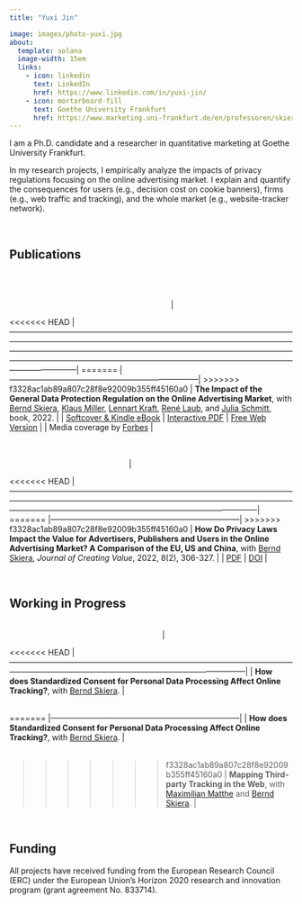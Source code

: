 ```yaml
---
title: "Yuxi Jin"

image: images/photo-yuxi.jpg
about:
  template: solana
  image-width: 15em
  links:
    - icon: linkedin
      text: LinkedIn
      href: https://www.linkedin.com/in/yuxi-jin/
    - icon: mortarboard-fill
      text: Goethe University Frankfurt
      href: https://www.marketing.uni-frankfurt.de/en/professoren/skiera/team/doctoral-students/yuxi-jin.html
---
```


I am a Ph.D. candidate and a researcher in quantitative marketing at Goethe University Frankfurt.

In my research projects, I empirically analyze the impacts of privacy regulations focusing on the online advertising market. I explain and quantify the consequences for users (e.g., decision cost on cookie banners), firms (e.g., web traffic and tracking), and the whole market (e.g., website-tracker network).

<br/>

## **Publications**

|                                                                                                                                                                                                                                                                                                                                                                                                                                                                          |
<<<<<<< HEAD
|--------------------------------------------------------------------------------------------------------------------------------------------------------------------------------------------------------------------------------------------------------------------------------------------------------------------------------------------------------------------------------------------------------------------------------------------------------------------------|
=======
|------------------------------------------------------------------------|
>>>>>>> f3328ac1ab89a807c28f8e92009b355ff45160a0
| **The Impact of the General Data Protection Regulation on the Online Advertising Market**, with [Bernd Skiera](https://www.marketing.uni-frankfurt.de/en/professoren/skiera/prof-dr-bernd-skiera.html), [Klaus Miller](https://sites.google.com/view/klausmiller/), [Lennart Kraft](https://lennartkraft.com/), [René Laub](https://www.linkedin.com/in/rene-laub-21b5a7103/), and [Julia Schmitt](https://www.linkedin.com/in/dr-julia-schmitt-878853108/), book, 2022. |
| [Softcover & Kindle eBook](https://www.amazon.de/Impact-General-Protection-Regulation-Advertising/dp/3982417309?language=en_GB&currency=EUR) \| [Interactive PDF](http://www.leanpub.com/gdpr-impact) \| [Free Web Version](http://www.gdpr-impact.com/)                                                                                                                                                                                                                 |
| Media coverage by [Forbes](https://www.forbes.com/sites/hecparis/2022/03/17/business-leaders-should-learn-from-facebooks-decline-it-points-to-new-consumer-responses-to-data-advertising-and-privacy/?sh=11314bc3344d)                                                                                                                                                                                                                                                   |

|                                                                                                                                                                                                                                                                                                                       |
<<<<<<< HEAD
|-----------------------------------------------------------------------------------------------------------------------------------------------------------------------------------------------------------------------------------------------------------------------------------------------------------------------|
=======
|------------------------------------------------------------------------|
>>>>>>> f3328ac1ab89a807c28f8e92009b355ff45160a0
| **How Do Privacy Laws Impact the Value for Advertisers, Publishers and Users in the Online Advertising Market? A Comparison of the EU, US and China**, with [Bernd Skiera](https://www.marketing.uni-frankfurt.de/en/professoren/skiera/prof-dr-bernd-skiera.html), *Journal of Creating Value*, 2022, 8(2), 306-327. |
| [PDF](https://journals.sagepub.com/doi/epdf/10.1177/23949643221117676) \| [DOI](https://doi.org/10.1177/23949643221117676)                                                                                                                                                                                            |

<br/>

## **Working in Progress**

|                                                                                                                                                                                                      |
<<<<<<< HEAD
|------------------------------------------------------------------------------------------------------------------------------------------------------------------------------------------------------|
| **How does Standardized Consent for Personal Data Processing Affect Online Tracking?**, with [Bernd Skiera](https://www.marketing.uni-frankfurt.de/en/professoren/skiera/prof-dr-bernd-skiera.html). |

|                                                                                                                                                                                                                |
|----------------------------------------------------------------------------------------------------------------------------------------------------------------------------------------------------------------|
=======
|------------------------------------------------------------------------|
| **How does Standardized Consent for Personal Data Processing Affect Online Tracking?**, with [Bernd Skiera](https://www.marketing.uni-frankfurt.de/en/professoren/skiera/prof-dr-bernd-skiera.html). |

|                                                                                                                                                                                                                |
|------------------------------------------------------------------------|
>>>>>>> f3328ac1ab89a807c28f8e92009b355ff45160a0
| **Mapping Third-party Tracking in the Web**, with [Maximilian Matthe](https://mpmatthe.github.io/) and [Bernd Skiera](https://www.marketing.uni-frankfurt.de/en/professoren/skiera/prof-dr-bernd-skiera.html). |

<br/>

## **Funding**

All projects have received funding from the European Research Council (ERC) under the European Union's Horizon 2020 research and innovation program (grant agreement No. 833714).
